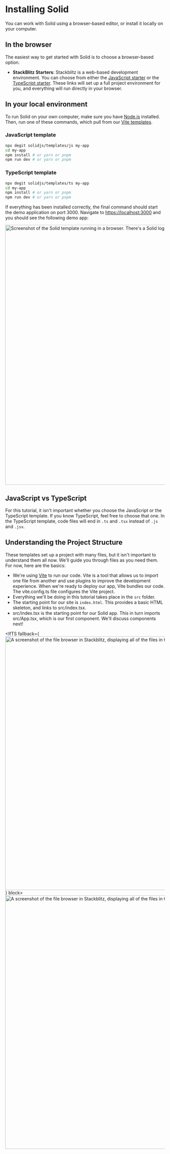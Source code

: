 
# Installing Solid

You can work with Solid using a browser-based editor, or install it locally on your computer.

## In the browser

The easiest way to get started with Solid is to choose a browser-based option.

- **StackBlitz Starters**: Stackblitz is a web-based development environment. You can choose from either the [JavaScript starter](https://stackblitz.com/github/solidjs/templates/tree/master/js) or the [TypeScript starter](https://stackblitz.com/github/solidjs/templates/tree/master/ts). These links will set up a full project environment for you, and everything will run directly in your browser.

## In your local environment

To run Solid on your own computer, make sure you have [Node.js](https://nodejs.org) installed.
Then, run one of these commands, which pull from our [Vite templates](https://github.com/solidjs/templates).

### JavaScript template

```bash
npx degit solidjs/templates/js my-app
cd my-app
npm install # or yarn or pnpm
npm run dev # or yarn or pnpm
```

### TypeScript template

```bash
npx degit solidjs/templates/ts my-app
cd my-app
npm install # or yarn or pnpm
npm run dev # or yarn or pnpm
```

If everything has been installed correctly, the final command should start the demo application on port 3000. Navigate to [https://localhost:3000](https://localhost:3000) and you should see the following demo app:

<img
  src="/images/tutorial/solid-start-app.png"
  alt="Screenshot of the Solid template running in a browser. There's a Solid logo rotating."
  width="820"
/>

## JavaScript vs TypeScript

For this tutorial, it isn't important whether you choose the JavaScript or the TypeScript template. If you know TypeScript, feel free to choose that one. In the TypeScript template, code files will end in `.ts` and `.tsx` instead of `.js` and `.jsx`.

## Understanding the Project Structure

<div class="flex gap-2">

  <div>

These templates set up a project with many files, but it isn't important to understand them all now. We'll guide you through files as you need them.
For now, here are the basics:

- We're using [Vite](https://vitejs.dev/) to run our code. Vite is a tool that allows us to import one file from another and use plugins to improve the development experience. When we're ready to deploy our app, Vite bundles our code. 
The <IfTS code fallback="vite.config.js">vite.config.ts</IfTS> file configures the Vite project.
- Everything we'll be doing in this tutorial takes place in the `src` folder.
- The starting point for our site is `index.html`. This provides a basic HTML skeleton, and links to <IfTS code fallback="src/index.jsx">src/index.tsx</IfTS>.
- <IfTS code fallback="src/index.jsx">src/index.tsx</IfTS> is the starting point for our Solid app. 
This in turn imports <IfTS code fallback="src/App.jsx">src/App.tsx</IfTS>, which is our first component. We'll discuss components next!

</div>

  <IfTS fallback={<img
      src="/images/tutorial/template-files-js.png"
      alt="A screenshot of the file browser in Stackblitz, displaying all of the files in the template"
      width="800"/>
    } block>
    <img
    src="/images/tutorial/template-files-ts.png"
    alt="A screenshot of the file browser in Stackblitz, displaying all of the files in the TypeScript template."
    width="800"/>
  </IfTS>
</div>

<PrevNextSection>
  <PrevSection
    title="Welcome"
    href="../building-ui-with-components"
  />
  <NextSection
    title="Building UI with Components"
    href="../building-ui-with-components"
  />
</PrevNextSection>